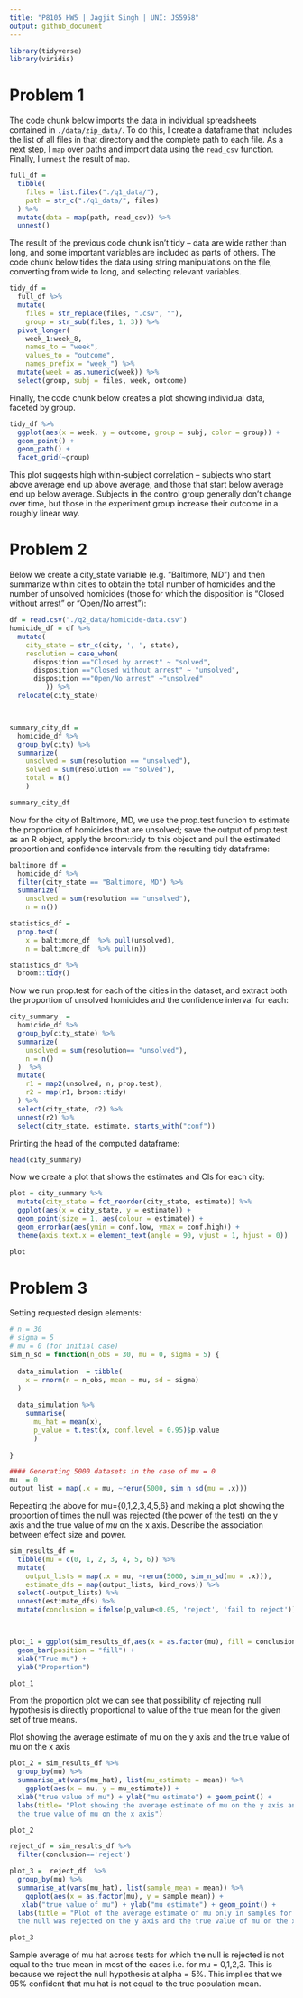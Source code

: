 ```yaml
---
title: "P8105 HW5 | Jagjit Singh | UNI: JS5958"
output: github_document
---
```


```r
library(tidyverse)
library(viridis)
```

# Problem 1
The code chunk below imports the data in individual spreadsheets contained in `./data/zip_data/`. To do this, I create a dataframe that includes the list of all files in that directory and the complete path to each file. As a next step, I `map` over paths and import data using the `read_csv` function. Finally, I `unnest` the result of `map`.

```r
full_df = 
  tibble(
    files = list.files("./q1_data/"),
    path = str_c("./q1_data/", files)
  ) %>% 
  mutate(data = map(path, read_csv)) %>% 
  unnest()
```

The result of the previous code chunk isn't tidy -- data are wide rather than long, and some important variables are included as parts of others. The code chunk below tides the data using string manipulations on the file, converting from wide to long, and selecting relevant variables. 

```r
tidy_df = 
  full_df %>% 
  mutate(
    files = str_replace(files, ".csv", ""),
    group = str_sub(files, 1, 3)) %>% 
  pivot_longer(
    week_1:week_8,
    names_to = "week",
    values_to = "outcome",
    names_prefix = "week_") %>% 
  mutate(week = as.numeric(week)) %>% 
  select(group, subj = files, week, outcome)
```

Finally, the code chunk below creates a plot showing individual data, faceted by group. 

```r
tidy_df %>% 
  ggplot(aes(x = week, y = outcome, group = subj, color = group)) + 
  geom_point() + 
  geom_path() + 
  facet_grid(~group)
```

This plot suggests high within-subject correlation -- subjects who start above average end up above average, and those that start below average end up below average. Subjects in the control group generally don't change over time, but those in the experiment group increase their outcome in a roughly linear way. 



# Problem 2

Below we create a city_state variable (e.g. “Baltimore, MD”) and then summarize within cities to obtain the total number of homicides and the number of unsolved homicides (those for which the disposition is “Closed without arrest” or “Open/No arrest”): 
```r
df = read.csv("./q2_data/homicide-data.csv")
homicide_df = df %>% 
  mutate(
    city_state = str_c(city, ', ', state),
    resolution = case_when(
      disposition =="Closed by arrest" ~ "solved",
      disposition =="Closed without arrest" ~ "unsolved",
      disposition =="Open/No arrest" ~"unsolved"
         )) %>% 
  relocate(city_state)



summary_city_df =
  homicide_df %>%
  group_by(city) %>%
  summarize(
    unsolved = sum(resolution == "unsolved"),
    solved = sum(resolution == "solved"),
    total = n()
    )

summary_city_df
```



Now for the city of Baltimore, MD, we use the prop.test function to estimate the proportion of homicides that are unsolved; save the output of prop.test as an R object, apply the broom::tidy to this object and pull the estimated proportion and confidence intervals from the resulting tidy dataframe:
```r
baltimore_df = 
  homicide_df %>% 
  filter(city_state == "Baltimore, MD") %>%
  summarize(
    unsolved = sum(resolution == "unsolved"),
    n = n()) 

statistics_df =
  prop.test(
    x = baltimore_df  %>% pull(unsolved),
    n = baltimore_df  %>% pull(n)) 

statistics_df %>% 
  broom::tidy()
```


Now we run prop.test for each of the cities in the dataset, and extract both the proportion of unsolved homicides and the confidence interval for each:
```r
city_summary  = 
  homicide_df %>% 
  group_by(city_state) %>% 
  summarize(
    unsolved = sum(resolution== "unsolved"),
    n = n()
  )  %>% 
  mutate(
    r1 = map2(unsolved, n, prop.test),
    r2 = map(r1, broom::tidy)
  ) %>% 
  select(city_state, r2) %>% 
  unnest(r2) %>% 
  select(city_state, estimate, starts_with("conf"))

```

Printing the head of the computed dataframe:
```r
head(city_summary)
```


Now we create a plot that shows the estimates and CIs for each city:

```r
plot = city_summary %>% 
  mutate(city_state = fct_reorder(city_state, estimate)) %>% 
  ggplot(aes(x = city_state, y = estimate)) + 
  geom_point(size = 1, aes(colour = estimate)) +
  geom_errorbar(aes(ymin = conf.low, ymax = conf.high)) +
  theme(axis.text.x = element_text(angle = 90, vjust = 1, hjust = 0))

plot
```


# Problem 3

Setting requested design elements:
```r
# n = 30
# sigma = 5
# mu = 0 (for initial case)
sim_n_sd = function(n_obs = 30, mu = 0, sigma = 5) {
  
  data_simulation  = tibble(
    x = rnorm(n = n_obs, mean = mu, sd = sigma)
  )
  
  data_simulation %>%
    summarise(
      mu_hat = mean(x),
      p_value = t.test(x, conf.level = 0.95)$p.value
      )
  
}

#### Generating 5000 datasets in the case of mu = 0
mu  = 0
output_list = map(.x = mu, ~rerun(5000, sim_n_sd(mu = .x)))
```

Repeating the above for mu={0,1,2,3,4,5,6} and making a plot showing the proportion of times the null was rejected (the power of the test) on the y axis and the true value of $mu$ on the x axis. Describe the association between effect size and power.
```r
sim_results_df = 
  tibble(mu = c(0, 1, 2, 3, 4, 5, 6)) %>% 
  mutate(
    output_lists = map(.x = mu, ~rerun(5000, sim_n_sd(mu = .x))),
    estimate_dfs = map(output_lists, bind_rows)) %>% 
  select(-output_lists) %>% 
  unnest(estimate_dfs) %>%
  mutate(conclusion = ifelse(p_value<0.05, 'reject', 'fail to reject'))



plot_1 = ggplot(sim_results_df,aes(x = as.factor(mu), fill = conclusion)) + 
  geom_bar(position = "fill") +
  xlab("True mu") + 
  ylab("Proportion")

plot_1
```

From the proportion plot we can see that possibility of rejecting null hypothesis is directly proportional to value of the true mean for the given set of true means. 

Plot showing the average estimate of mu on the y axis and the true value of mu on the x axis
```r
plot_2 = sim_results_df %>%
  group_by(mu) %>%
  summarise_at(vars(mu_hat), list(mu_estimate = mean)) %>%
    ggplot(aes(x = mu, y = mu_estimate)) + 
  xlab("true value of mu") + ylab("mu estimate") + geom_point() + 
  labs(title= "Plot showing the average estimate of mu on the y axis and 
  the true value of mu on the x axis")

plot_2
```

```r
reject_df = sim_results_df %>%
  filter(conclusion=='reject')

plot_3 =  reject_df  %>%
  group_by(mu) %>%
  summarise_at(vars(mu_hat), list(sample_mean = mean)) %>%
    ggplot(aes(x = as.factor(mu), y = sample_mean)) + 
   xlab("true value of mu") + ylab("mu estimate") + geom_point() +
  labs(title = "Plot of the average estimate of mu only in samples for which 
  the null was rejected on the y axis and the true value of mu on the x axis." )

plot_3
```

Sample average of mu hat across tests for which the null is rejected is not equal to the true mean in most of the cases i.e. for mu = 0,1,2,3. This is because we reject the null hypothesis at alpha = 5%. This implies that we 95% confident that mu hat is not equal to the true population mean. 
